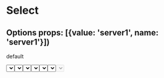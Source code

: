 

<Meta title="Select" component={Select} />

# Select

## Options props: [{value: 'server1', name: 'server1'}])

default

<Preview>
  <Story name="default">
    <Select id="select-default" options={options} />
  </Story>
</Preview>

with selected value

<Preview>
  <Story name="with value">
    <Select id="select-with-value" value="server3" options={options} />
  </Story>
</Preview>

with label

<Preview>
  <Story name="with label">
    <Select id="select-with-label" label="Server list" options={options} />
  </Story>
</Preview>

className props

<Preview>
  <Story name="className props">
    <Select id="select-with-classname" label="Server list" className="w-1/3 border-2 p-2" options={options} />
  </Story>
</Preview>

selectClassName props

<Preview>
  <Story name="selectClassName props">
    <Select id="select-with-selectClassName" selectClassName="h-20" options={options} />
  </Story>
</Preview>

with error

<Preview>
  <Story name="error props">
    <Select id="select-with-error" error options={options} />
  </Story>
</Preview>

disabled

<Preview>
  <Story name="disabled props">
    <Select id="select-disabled" disabled options={options} />
  </Story>
</Preview>


